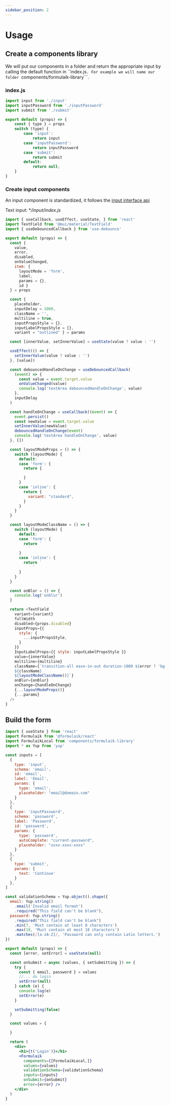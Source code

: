 ```yaml
---
sidebar_position: 2
---
```


# Usage 

## Create a components library

We will put our components in a folder and return the appropriate input by calling the default function in ``ìndex.js```.
For example we will name our folder ```components/formulaik-library```.

### index.js

```js
import input from './input'
import inputPassword from './inputPassword'
import submit from './submit'

export default (props) => {
    const { type } = props
    switch (type) {
        case 'input':
            return input                
        case 'inputPassword':
            return inputPassword                
        case 'submit':
            return submit                
        default:
            return null;
    }
}
```

### Create input components
An input component is standardized, it follows the [input interface api](../reference/input.mdx)

Text input: **/input/index.js*
```js
import { useCallback, useEffect, useState, } from 'react'
import TextField from '@mui/material/TextField'
import { useDebouncedCallback } from 'use-debounce'

export default (props) => {
  const {
    value,
    error,
    disabled,
    onValueChanged,
    item: {
      layoutMode = 'form',
      label,
      params = {},
      id }
  } = props

  const {
    placeholder,
    inputDelay = 1000,
    className = '',
    multiline = true,
    inputPropsStyle = {},
    inputLabelPropsStyle = {},
    variant = "outlined" } = params

  const [innerValue, setInnerValue] = useState(value ? value : '')

  useEffect(() => {
    setInnerValue(value ? value : '')
  }, [value])

  const debouncedHandleOnChange = useDebouncedCallback(
    (event) => {
      const value = event.target.value
      onValueChanged(value)
      console.log('textArea debouncedHandleOnChange', value)
    },
    inputDelay
  )

  const handleOnChange = useCallback((event) => {
    event.persist()
    const newValue = event.target.value
    setInnerValue(newValue)
    debouncedHandleOnChange(event)
    console.log('textArea handleOnChange', value)
  }, [])

  const layoutModeProps = () => {
    switch (layoutMode) {
      default:
      case 'form': {
        return {

        }
      }
      case 'inline': {
        return {
          variant: "standard",
        }
      }
    }
  }

  const layoutModeClassName = () => {
    switch (layoutMode) {
      default:
      case 'form': {
        return `
          `
      }
      case 'inline': {
        return `                    
            `
      }
    }
  }

  const onBlur = () => {
    console.log('onblur')
  }

  return <TextField
    variant={variant}
    fullWidth
    disabled={props.disabled}
    inputProps={{
      style: {
        ...inputPropsStyle,
      }
    }}
    InputLabelProps={{ style: inputLabelPropsStyle }}
    value={innerValue}
    multiline={multiline}
    className={`transition-all ease-in-out duration-1000 ${error ? 'bg-red-50' : ''}
    ${className}    
    ${layoutModeClassName()}`}
    onBlur={onBlur}
    onChange={handleOnChange}
    {...layoutModeProps()}
    {...params}
  />
}
```

## Build the form

```jsx
import { useState } from 'react'
import Formulaik from '@formulaik/react'
import FormulaikLocal from 'components/formulaik-library'
import * as Yup from 'yup'

const inputs = [
  {
    type: 'input',
    schema: 'email',
    id: 'email',
    label: 'Email',
    params: {
      type: 'email',
      placeholder: "email@domain.com"
    }
  },
  {
    type: 'inputPassword',
    schema: 'password',
    label: 'Password',
    id: 'password',
    params: {
      type: 'password',
      autoComplete: "current-password",
      placeholder: "xxxx-xxxx-xxxx"
    }
  },
  {
    type: 'submit',
    params: {
      text: 'Continue'
    }
  },
]

const validationSchema = Yup.object().shape({
  email: Yup.string()
    .email('Invalid email format')
    .required("This field can't be blank"),
  password: Yup.string()
    .required("This field can't be blank")
    .min(7, 'Must contain at least 8 characters')
    .max(18, 'Must contain at most 18 characters')
    .matches(/[a-zA-Z]/, 'Password can only contain Latin letters.')
})

export default (props) => {
  const [error, setError] = useState(null)

  const onSubmit = async (values, { setSubmitting }) => {
    try {
      const { email, password } = values
      //... do login
      setError(null)      
    } catch (e) {
      console.log(e)
      setError(e)
    }

    setSubmitting(false)
  }

  const values = {

  }

  return (
    <div>      
      <h1>{t('Login')}</h1>            
      <Formulaik
        components={[FormulaikLocal,]}
        values={values}
        validationSchema={validationSchema}
        inputs={inputs}
        onSubmit={onSubmit}
        error={error} />      
    </div>
  )
}
```